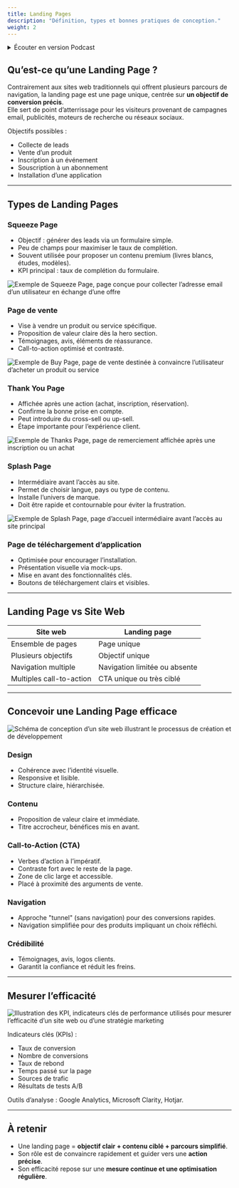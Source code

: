 ```yaml
---
title: Landing Pages
description: "Définition, types et bonnes pratiques de conception."
weight: 2
---
```



<details>
    <summary>Écouter en version Podcast</summary>
> [!INFO] Information
> Disponible en podcast audio. (Généré par IA avec NoteBook LM by Google)
>
> <br />
> [En savoir plus](/fr/why-ai-podcast)

<SrtPlayer
  client:only="react"
  audioSrc="/podcasts/marketing/landing-page.mp3"
  srtUrl="/podcasts/marketing/landing-page.srt"
/>
</details>

## Qu’est-ce qu’une Landing Page ?

Contrairement aux sites web traditionnels qui offrent plusieurs parcours de navigation, la landing page est une page unique, centrée sur **un objectif de conversion précis**.  
Elle sert de point d’atterrissage pour les visiteurs provenant de campagnes email, publicités, moteurs de recherche ou réseaux sociaux.

Objectifs possibles :

- Collecte de leads
- Vente d’un produit
- Inscription à un événement
- Souscription à un abonnement
- Installation d’une application

---

## Types de Landing Pages

### Squeeze Page

- Objectif : générer des leads via un formulaire simple.
- Peu de champs pour maximiser le taux de complétion.
- Souvent utilisée pour proposer un contenu premium (livres blancs, études, modèles).
- KPI principal : taux de complétion du formulaire.

![Exemple de Squeeze Page, page conçue pour collecter l’adresse email d’un utilisateur en échange d’une offre](/assets/webp/marketing/squeeze-page.webp)

### Page de vente

- Vise à vendre un produit ou service spécifique.
- Proposition de valeur claire dès la hero section.
- Témoignages, avis, éléments de réassurance.
- Call-to-action optimisé et contrasté.

![Exemple de Buy Page, page de vente destinée à convaincre l’utilisateur d’acheter un produit ou service](/assets/webp/marketing/buy-page.webp)

### Thank You Page

- Affichée après une action (achat, inscription, réservation).
- Confirme la bonne prise en compte.
- Peut introduire du cross-sell ou up-sell.
- Étape importante pour l’expérience client.

![Exemple de Thanks Page, page de remerciement affichée après une inscription ou un achat](/assets/webp/marketing/thanks-page.webp)

### Splash Page

- Intermédiaire avant l’accès au site.
- Permet de choisir langue, pays ou type de contenu.
- Installe l’univers de marque.
- Doit être rapide et contournable pour éviter la frustration.

![Exemple de Splash Page, page d’accueil intermédiaire avant l’accès au site principal](/assets/webp/marketing/splash-page.webp)

### Page de téléchargement d’application

- Optimisée pour encourager l’installation.
- Présentation visuelle via mock-ups.
- Mise en avant des fonctionnalités clés.
- Boutons de téléchargement clairs et visibles.

---

## Landing Page vs Site Web

| Site web                 | Landing page                  |
| ------------------------ | ----------------------------- |
| Ensemble de pages        | Page unique                   |
| Plusieurs objectifs      | Objectif unique               |
| Navigation multiple      | Navigation limitée ou absente |
| Multiples call-to-action | CTA unique ou très ciblé      |

---

## Concevoir une Landing Page efficace

![Schéma de conception d’un site web illustrant le processus de création et de développement](/assets/webp/marketing/conception.webp)

### Design

- Cohérence avec l’identité visuelle.
- Responsive et lisible.
- Structure claire, hiérarchisée.

### Contenu

- Proposition de valeur claire et immédiate.
- Titre accrocheur, bénéfices mis en avant.

### Call-to-Action (CTA)

- Verbes d’action à l’impératif.
- Contraste fort avec le reste de la page.
- Zone de clic large et accessible.
- Placé à proximité des arguments de vente.

### Navigation

- Approche "tunnel" (sans navigation) pour des conversions rapides.
- Navigation simplifiée pour des produits impliquant un choix réfléchi.

### Crédibilité

- Témoignages, avis, logos clients.
- Garantit la confiance et réduit les freins.

---

## Mesurer l’efficacité

![Illustration des KPI, indicateurs clés de performance utilisés pour mesurer l’efficacité d’un site web ou d’une stratégie marketing](/assets/webp/marketing/kpi.webp)

Indicateurs clés (KPIs) :

- Taux de conversion
- Nombre de conversions
- Taux de rebond
- Temps passé sur la page
- Sources de trafic
- Résultats de tests A/B

Outils d’analyse : Google Analytics, Microsoft Clarity, Hotjar.

---

## À retenir

- Une landing page = **objectif clair + contenu ciblé + parcours simplifié**.
- Son rôle est de convaincre rapidement et guider vers une **action précise**.
- Son efficacité repose sur une **mesure continue et une optimisation régulière**.

